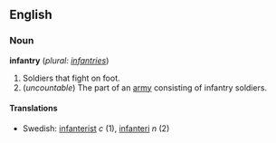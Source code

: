 ==English==
===Noun===
'''infantry''' (''plural: [[infantries]]'')
# Soldiers that fight on foot. 
#(''uncountable'') The part of an [[army]] consisting of infantry soldiers.

====Translations====
*Swedish: [[infanterist]] ''c'' (1), [[infanteri]] ''n'' (2)